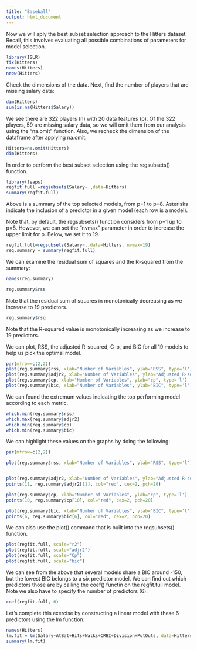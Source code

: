 ```yaml
---
title: "Baseball"
output: html_document
---
```


Now we will aply the best subset selection approach to the Hitters dataset.  Recall, this involves evaluating all possible combinations of parameters for model selection.  

```r
library(ISLR)
fix(Hitters)
names(Hitters)
nrow(Hitters)
```
Check the dimensions of the data.  Next, find the number of players that are missing salary data:
```r
dim(Hitters)
sum(is.na(Hitters$Salary))
```
We see there are 322 players (n) with 20 data features (p).  Of the 322 players, 59 are missing salary data, so we will omit them from our analysis using the "na.omit" function.  Also, we recheck the dimension of the dataframe after applying na.omit.
```r
Hitters=na.omit(Hitters)
dim(Hitters)
```

In order to perform the best subset selection using the regsubsets() function.
```r
library(leaps)
regfit.full =regsubsets(Salary~.,data=Hitters)
summary(regfit.full)
```
Above is a summary of the top selected models, from p=1 to p=8.  Asterisks indicate the inclusion of a predictor in a given model (each row is a model).

Note that, by default, the regsubsets() function considers from p=1 up to p=8.  However, we can set the "nvmax" parameter in order to increase the upper limit for p.  Below, we set it to 19.
```r
regfit.full=regsubsets(Salary~.,data=Hitters, nvmax=19)
reg.summary = summary(regfit.full)
```
We can examine the residual sum of squares and the R-squared from the summary:
```r
names(reg.summary)
```
```r
reg.summary$rss
```
Note that the residual sum of squares in monotonically decreasing as we increase to 19 predictors.
```r
reg.summary$rsq
```

Note that the R-squared value is monotonically increasing as we increase to 19 predictors.

We can plot, RSS, the adjusted R-squared, C-p, and BIC for all 19 models to help us pick the optimal model.

```r
par(mfrow=c(2,2))
plot(reg.summary$rss, xlab="Number of Variables", ylab="RSS", type='l')
plot(reg.summary$adjr2, xlab="Number of Variables", ylab="Adjusted R-squared", type='l')
plot(reg.summary$cp, xlab="Number of Variables", ylab="cp", type='l')
plot(reg.summary$bic, xlab="Number of Variables", ylab="BIC", type='l')
```
We can found the extremum values indicating the top performing model according to each metric.
```r
which.min(reg.summary$rss)
which.max(reg.summary$adjr2)
which.min(reg.summary$cp)
which.min(reg.summary$bic)
```
We can highlight these values on the graphs by doing the following:
```r
par(mfrow=c(2,2))

plot(reg.summary$rss, xlab="Number of Variables", ylab="RSS", type='l')


plot(reg.summary$adjr2, xlab="Number of Variables", ylab="Adjusted R-squared", type='l')
points(11, reg.summary$adjr2[11], col="red", cex=2, pch=20)

plot(reg.summary$cp, xlab="Number of Variables", ylab="cp", type='l')
points(10, reg.summary$cp[10], col="red", cex=2, pch=20)

plot(reg.summary$bic, xlab="Number of Variables", ylab="BIC", type='l')
points(6, reg.summary$bic[6], col="red", cex=2, pch=20)
```

We can also use the plot() command that is built into the regsubsets() function.
```r
plot(regfit.full, scale="r2")
plot(regfit.full, scale="adjr2")
plot(regfit.full, scale="Cp")
plot(regfit.full, scale="bic")
```
We can see from the above that several models share a BIC around -150, but the lowest BIC belongs to a six predictor model.  We can find out which predictors those are by calling the coef() functin on the regfit.full model.  Note we also have to specify the number of predictors (6).
```r
coef(regfit.full, 6)
```
Let's complete this exercise by constructing a linear model with these 6 predictors using the lm function.

```r
names(Hitters)
lm.fit = lm(Salary~AtBat+Hits+Walks+CRBI+Division+PutOuts, data=Hitters)
summary(lm.fit)
```

